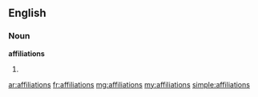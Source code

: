 ==English==

===Noun===
'''affiliations'''

# {{plural of|[[affiliation]]}}

[[ar:affiliations]]
[[fr:affiliations]]
[[mg:affiliations]]
[[my:affiliations]]
[[simple:affiliations]]